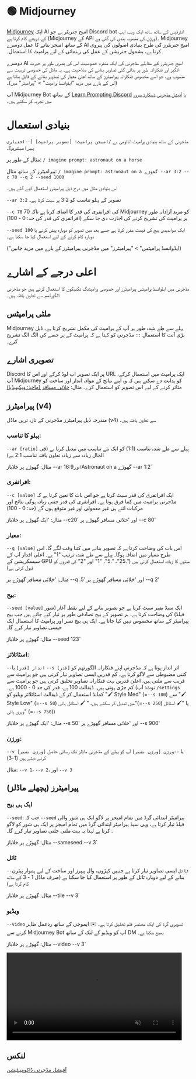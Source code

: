 
# 🟢 Midjourney

[Midjourney](https://www.midjourney.com) ایک AI امیج جنریٹر ہے جو Discord bot انٹرفیس کے ساتھ ساتھ ایک ویب ایپ کے ذریعے کام کرتا ہے (Midjourney کے API ورژن کی منصوبہ بندی کی گئی ہے)۔ Midjourney کے ساتھ امیجز بنانے کا عمل دوسرے AI امیج جنریٹرز کی طرح بنیادی اصولوں کی پیروی کرتا ہے، بشمول جنریشن کے عمل کی رہنمائی کے لیے پرامپٹ کا استعمال۔

دوسرے AI امیج جنریٹرز کے مقابلے مڈجرنی کی ایک منفرد خصوصیت اس کی بصری طور پر حیرت انگیز اور فنکارانہ طور پر بنائی گئی تصاویر بنانے کی صلاحیت ہے۔ یہ ماڈل کی خصوصی تربیت سے منسوب ہے، جو اسے مخصوص فنکارانہ پیرامیٹرز کے ساتھ اعلیٰ معیار کی تصاویر بنانے کے قابل بناتا ہے (اس کے بارے میں مزید "ایڈوانسڈ پرامپٹ" >
"پیرامیٹر" میں)۔

آپ Midjourney Bot کے ساتھ [Learn Prompting Discord](https://learnprompting.org/discord) یا [آفیشل مڈجرنی ڈسکارڈ سرور](https://discord.gg/midjourney) میں تجربہ کر سکتے ہیں۔

# بنیادی استعمال

مڈجرنی کے ساتھ بنیادی پرامپٹ اناٹومی ہے `/امیجن پرامپٹ: [تصویر پرامپٹ] [--اختیاری پیرامیٹرس]`۔

مثال کے طور پر: `/ imagine prompt: astronaut on a horse`

پیرامیٹرز کے ساتھ مثال: `/ imagine prompt: astronaut on a گھوڑے --ar 3:2 --c 70 --q 2 --seed 1000`

اس بنیادی مثال میں درج ذیل پیرامیٹرز استعمال کیے گئے ہیں۔

`--ar 3:2` تصویر کے پہلو تناسب کو 3:2 پر سیٹ کرتا ہے۔

`--c 70` 70 کی افراتفری کی قدر کا اضافہ کرتا ہے تاکہ Midjourney کو مزید آزادانہ طور پر پرامپٹ کی تشریح کرنے کی اجازت دی جا سکے (افراتفری کی قدر کی حد: 0 - 100)

`--seed 100` ایک صوابدیدی بیج کی قیمت مقرر کرتا ہے جسے بعد میں تصویر کو دوبارہ پیش کرنے یا دوبارہ کام کرنے کے لیے استعمال کیا جا سکتا ہے۔

("ایڈوانسڈ پرامپٹس" >
"پیرامیٹرز" میں مڈجرنی پیرامیٹرز کے بارے میں مزید جانیں)

# اعلی درجے کے اشارے

مڈجرنی میں ایڈوانسڈ پرامپٹس پیرامیٹرز اور خصوصی پرامپٹنگ تکنیکوں کا استعمال کرتے ہیں جو مڈجرنی الگورتھم سے تعاون یافتہ ہیں۔

## ملٹی پرامپٹس

Midjourney پہلے سے طے شدہ طور پر آپ کے پرامپٹ کی مکمل تشریح کرتا ہے۔ ڈبل بڑی آنت کا استعمال `::` مڈجرنی کو کہتا ہے کہ پرامپٹ کے ہر حصے کی الگ الگ تشریح کرے۔

## تصویری اشارے

Discord پر ایک تصویر اپ لوڈ کرکے اور اس کا URL ایک پرامپٹ میں استعمال کرکے، آپ Midjourney کو ہدایت دے سکتے ہیں کہ وہ اپنے نتائج کے مواد، انداز اور ساخت کو متاثر کرنے کے لیے اس تصویر کو استعمال کرے۔
مثال:
[خلائی مسافر (ماخذ: ویکیپیڈیا)](<https://en.wikipedia.org/wiki/Astronaut#/media/File:STS41B-35-1613_-_Bruce_McCandless_II_during_EVA_(Retouched).webp>)

## پیرامیٹرز (v4)

مندرجہ ذیل پیرامیٹرز مڈجرنی کے تازہ ترین ماڈل (v4) سے تعاون یافتہ ہیں۔

### پہلو کا تناسب:

`--ar [ratio]` پہلے سے طے شدہ تناسب (1:1) کو ایک نئے تناسب میں تبدیل کرتا ہے (فی الحال زیادہ سے زیادہ تعاون یافتہ تناسب 2:1 ہے)

مثال: گھوڑے پر خلاباز --ar 16:9`اور`Astronaut on a گھوڑے --ar 1:2`

### افراتفری:

`--c [value]` ایک افراتفری کی قدر سیٹ کرتا ہے جو اس بات کا تعین کرتا ہے کہ مڈجرنی پرامپٹ میں کتنا فرق ہوتا ہے۔ افراتفری کی قدر جتنی زیادہ ہوگی نتائج اور مرکبات اتنے ہی غیر معمولی اور غیر متوقع ہوں گے (حد: 0 - 100)

مثال: 'ایک گھوڑے پر خلاباز --c20' اور 'خلائی مسافر گھوڑے پر --c 80'

### معیار:

`--q [value]` اس بات کی وضاحت کرتا ہے کہ تصویر بنانے میں کتنا وقت لگے گا، اس طرح معیار میں اضافہ ہوگا۔ پہلے سے طے شدہ ترتیب "1" ہے۔ اعلی اقدار آپ کے سبسکرپشن کے GPU منٹوں کا زیادہ استعمال کرتی ہیں (".25"، ".5"، "1" اور "2" کی قدروں کو قبول کرتی ہے)

مثال: 'خلائی مسافر گھوڑے پر --q .5' اور 'خلائی مسافر گھوڑے پر --q 2'

### بیج:

`--seed [value]` ایک سیڈ نمبر سیٹ کرتا ہے جو تصویر بنانے کے لیے نقطہ آغاز (شور فیلڈ) کی وضاحت کرتا ہے۔ ہر تصویر کے بیج تصادفی طور پر تیار کیے جاتے ہیں جب بیج پیرامیٹر کے ساتھ مخصوص نہیں کیا جاتا ہے۔ ایک ہی بیج نمبر اور پرامپٹ کا استعمال ایک جیسی تصاویر تیار کرے گا۔

مثال: گھوڑے پر خلاباز --seed 123`

### اسٹائلائز:

`--انداز [قدر]` یا `--s [قدر]` اثر انداز ہوتا ہے کہ مڈجرنی اپنے فنکارانہ الگورتھم کو کتنی مضبوطی سے لاگو کرتا ہے۔ کم قدریں ایسی تصاویر تیار کرتی ہیں جو پرامپٹ سے قریب سے ملتی ہیں، اعلیٰ قدریں بہت فنکارانہ تصاویر تخلیق کرتی ہیں جو پرامپٹ سے کم جڑی ہوتی ہیں۔ ڈیفالٹ 100 ہے، قدر کی حد 0 - 1000 ہے۔
(نوٹ: آپ `/settings` کمانڈ استعمال کر کے ڈیفالٹ اسٹائلائز ویلیو کو "🖌️ Style Med" (=`--s 100`) سے "🖌️ Style Low" (=`--s 50`) میں تبدیل کر سکتے ہیں، " 🖌️ اسٹائل ہائی"(=`--s 250`) یا "🖌️ اسٹائل ویری ہائی" (=`--s 750`))

مثال: 'ایک گھوڑے پر خلاباز --s 50' اور 'خلائی مسافر گھوڑے پر --s 900'

### ورژن:

`--v [ورژن نمبر]` یا `--ورژن [ورژن نمبر]` آپ کو پہلے کے مڈجرنی ماڈلز تک رسائی حاصل کرنے دیتے ہیں (1-3)

مثال: `--v 1`، `--v 2`، اور `--v 3`

## پیرامیٹرز (پچھلے ماڈلز)

### ایک ہی بیج

`--seed`: جب کہ `--seed` پیرامیٹر ابتدائی گرڈ میں تمام امیجز پر لاگو ایک ہی شور والی فیلڈ تیار کرتا ہے، وہی سیڈ پیرامیٹر ابتدائی گرڈ میں تمام امیجز پر ایک ہی شور کو لاگو کرتا ہے لہذا یہ بہت ملتی جلتی تصاویر تیار کرے گا۔ .

مثال: گھوڑے پر خلاباز --sameseed --v 3`

### ٹائل

`--ٹائل` ایسی تصاویر تیار کرتا ہے جنہیں کپڑوں، وال پیپرز اور ساخت کے لیے ہموار پیٹرن بنانے کے لیے دوبارہ ٹائل کے طور پر استعمال کیا جا سکتا ہے (صرف ماڈل 1 - 3 کے ساتھ کام کرتا ہے)

مثال: گھوڑے پر خلاباز --tile --v 3`

### ویڈیو

`--video` تصویری گرڈ کی ایک مختصر فلم تخلیق کرتا ہے۔ ✉️ ایموجی کے ساتھ ردعمل ظاہر کرنے سے Midjourney Bot آپ کو ویڈیو کے لنک کے ساتھ DM بھیج سکتا ہے۔

مثال: گھوڑے پر خلاباز --video --v 3`

<div style={{ textAlign: "center" }}>
  <video className="img-docs" height="240" autoPlay muted controls>
    <source className="img-docs" src="/midjourney.mp4" type="video/mp4" />
  </video>
</div>

## لنکس

[آفیشل مڈجرنی ڈاکومینٹیشن](https://docs.midjourney.com/)
